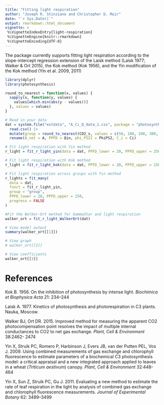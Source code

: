 ```yaml
---
title: "Fitting light respiration"
author: "Joseph R. Stinziano and Christopher D. Muir"
date: "`r Sys.Date()`"
output: rmarkdown::html_document
vignette: >
 %\VignetteIndexEntry{light-respiration}
 %\VignetteEngine{knitr::rmarkdown}
 %\VignetteEncoding{UTF-8}
---
```


The package currently supports fitting light respiration according to the 
slope-intercept regression extension of the Laisk method (Laisk 1977; 
Walker & Ort 2015), the Kok method (Kok 1956), and the Yin modification of the 
Kok method (Yin et al. 2009, 2011)

```r
library(dplyr)
library(photosynthesis)

round_to_nearest = function(x, values) {
  sapply(x, function(y, values) {
    values[which.min(abs(y - values))]
  }, values = values)
}

# Read in your data
dat = system.file("extdata", "A_Ci_Q_data_1.csv", package = "photosynthesis") |> 
  read.csv() |>
  mutate(group = round_to_nearest(CO2_s, values = c(50, 100, 200, 300, 410, 600, 820, 1200, 1600))) |>
  rename(A_net = A, PPFD = Qin, phi_PSII = PhiPS2, C_i = Ci)

# Fit light respiration with Yin method
r_light = fit_r_light_yin(data = dat, PPFD_lower = 20, PPFD_upper = 250)

# Fit light respiration with Kok method
r_light = fit_r_light_kok(data = dat, PPFD_lower = 20, PPFD_upper = 150)

# Fit light respiration across groups with Yin method
r_lights = fit_many(
  data = dat,
  funct = fit_r_light_yin,
  group = "group",
  PPFD_lower = 20, PPFD_upper = 250,
  progress = FALSE
)

#Fit the Walker-Ort method for GammaStar and light respiration
walker_ort = fit_r_light_WalkerOrt(dat)

# View model output
summary(walker_ort[[1]])

# View graph
# walker_ort[[2]]

# View coefficients
walker_ort[[3]]

```

# References

Kok B. 1956. On the inhibition of photosynthesis by intense light. *Biochimica et Biophysica Acta* 21: 234–244

Laisk A. 1977. Kinetics of photosynthesis and photorespiration in C3 plants. Nauka, Moscow.

Walker BJ, Ort DR. 2015. Improved method for measuring the apparent CO2 photocompensation point resolves the impact of multiple internal conductances to CO2 to net gas exchange. *Plant, Cell & Environment* 38:2462-
2474

Yin X, Struik PC, Romero P, Harbinson J, Evers JB, van der Putten  PEL, Vos J. 2009. Using combined measurements of gas exchange and chlorophyll fluorescence to estimate parameters of a biochemical C3 photosynthesis model: a critical appraisal and a new integrated approach applied to leaves in a wheat (*Triticum aestivum*) canopy. *Plant, Cell & Environment* 32:448-464

Yin X, Sun Z, Struik PC, Gu J. 2011. Evaluating a new method to estimate the rate of leaf respiration in the light by analysis of combined gas exchange and chlorophyll fluorescence measurements. *Journal of Experimental Botany* 62: 3489–3499
